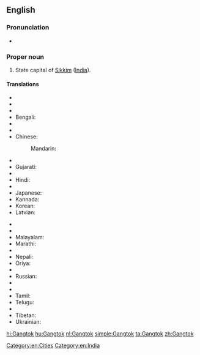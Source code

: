 ==English==
{{wikipedia}}

===Pronunciation===
* {{IPA|[ˈɡæŋ.tɒk]}}

===Proper noun===
{{en-proper noun}}

# State capital of [[Sikkim]] ([[India]]).

====Translations====
{{trans-top|capital of Sikkim}}
* {{trreq|ar}}
* {{trreq|hy}}
* {{trreq|as}}
* Bengali: {{t-|bn|গ্যাংটক|tr=|sc=Beng}}
* {{trreq|bg}}
* {{trreq|hne}}
* Chinese:
*: Mandarin: {{t|cmn|甘托克|tr=Gāntuōkè|sc=Hani}}
* {{trreq|dz}}
* Gujarati: {{t|gu|ગંગટોક|tr=gaṃgṭok|sc=Gujr}}
* {{trreq|he}}
* Hindi: {{t+|hi|गंगटोक|tr=gaṅgṭōk}}
* {{trreq|hu}}
* Japanese: {{t-|ja|ガントク|tr=Gantoku}}
* Kannada: {{t|kn|ಗ್ಯಾಂಗಟಕ್|sc=Knda}}
* Korean: {{t-|ko|강토크|tr=Gangtokeu}}
* Latvian: {{t|lv|Gangtoka}}
{{trans-mid}}
* {{trreq|lt}}
* {{trreq|lep}}
* Malayalam: {{t|ml|ഗങ്ങ്ടോക്ക്|tr=gaṅṅṭōkk|sc=Mlym}}
* Marathi: {{t|mr|गंगटोक|sc=Deva}}
* {{trreq|lus}}
* Nepali: {{t-|ne|गंगटोक|sc=Deva}}
* Oriya: {{t|or|ଗାଙ୍ଗଟକ|tr=gāṅgṭak|sc=Orya}}
* {{trreq|pa}}
* Russian: {{t-|ru|Гангток|m|tr=Gangtók}}
* {{trreq|sat}}
* {{trreq|sip}}
* Tamil: {{t|ta|கேங்டாக்|sc=Taml}}
* Telugu: {{t|te|గాంగ్‌టక్|tr=gāṅgṭak|sc=Telu}}
* {{trreq|th}}
* Tibetan: {{t-|bo|སྒང་ཐོག|sc=Tibt}}
* Ukrainian: {{t|uk|Ґанґток|sc=Cyrl}}
{{trans-bottom}}

[[Category:en:Cities]]
[[Category:en:India]]

[[hi:Gangtok]]
[[hu:Gangtok]]
[[nl:Gangtok]]
[[simple:Gangtok]]
[[ta:Gangtok]]
[[zh:Gangtok]]